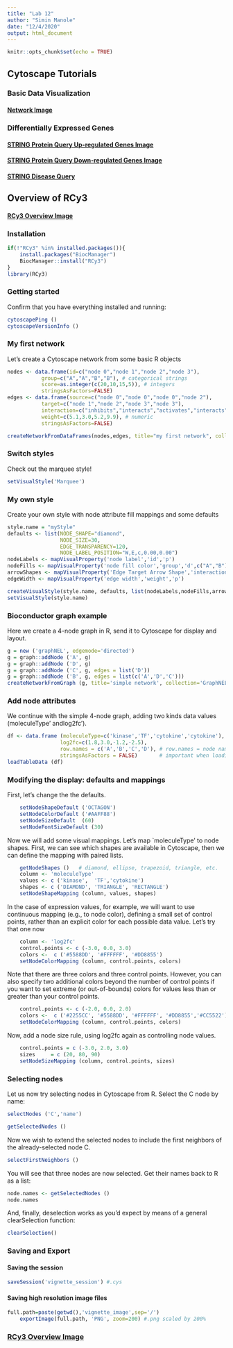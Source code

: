 ```yaml
---
title: "Lab 12"
author: "Simin Manole"
date: "12/4/2020"
output: html_document
---
```


```r
knitr::opts_chunk$set(echo = TRUE)
```

## Cytoscape Tutorials

### Basic Data Visualization

#### [Network Image](images/lab12_1.png)

### Differentially Expressed Genes

#### [STRING Protein Query Up-regulated Genes Image](images/StringNetwork(1).png)

#### [STRING Protein Query Down-regulated Genes Image](images/StringNetwork(2).png)

#### [STRING Disease Query](images/StringNetwork(3).png)

## Overview of RCy3

#### [RCy3 Overview Image](vignette_image.png)

### Installation
```r
if(!"RCy3" %in% installed.packages()){
    install.packages("BiocManager")
    BiocManager::install("RCy3")
}
library(RCy3)
```

### Getting started

Confirm that you have everything installed and running:
```r
cytoscapePing ()
cytoscapeVersionInfo ()
```

### My first network

Let’s create a Cytoscape network from some basic R objects
```r
nodes <- data.frame(id=c("node 0","node 1","node 2","node 3"),
           group=c("A","A","B","B"), # categorical strings
           score=as.integer(c(20,10,15,5)), # integers
           stringsAsFactors=FALSE)
edges <- data.frame(source=c("node 0","node 0","node 0","node 2"),
           target=c("node 1","node 2","node 3","node 3"),
           interaction=c("inhibits","interacts","activates","interacts"),  # optional
           weight=c(5.1,3.0,5.2,9.9), # numeric
           stringsAsFactors=FALSE)

createNetworkFromDataFrames(nodes,edges, title="my first network", collection="DataFrame Example")
```

### Switch styles

Check out the marquee style!
```r
setVisualStyle('Marquee')
```

### My own style

Create your own style with node attribute fill mappings and some defaults
```r
style.name = "myStyle"
defaults <- list(NODE_SHAPE="diamond",
                 NODE_SIZE=30,
                 EDGE_TRANSPARENCY=120,
                 NODE_LABEL_POSITION="W,E,c,0.00,0.00")
nodeLabels <- mapVisualProperty('node label','id','p')
nodeFills <- mapVisualProperty('node fill color','group','d',c("A","B"), c("#FF9900","#66AAAA"))
arrowShapes <- mapVisualProperty('Edge Target Arrow Shape','interaction','d',c("activates","inhibits","interacts"),c("Arrow","T","None"))
edgeWidth <- mapVisualProperty('edge width','weight','p')

createVisualStyle(style.name, defaults, list(nodeLabels,nodeFills,arrowShapes,edgeWidth))
setVisualStyle(style.name)
```

### Bioconductor graph example

Here we create a 4-node graph in R, send it to Cytoscape for display and layout.
```r
g = new ('graphNEL', edgemode='directed')
g = graph::addNode ('A', g)
g = graph::addNode ('D', g)
g = graph::addNode ('C', g, edges = list('D'))
g = graph::addNode ('B', g, edges = list(c('A','D','C')))
createNetworkFromGraph (g, title='simple network', collection='GraphNEL Example')
```

### Add node attributes

We continue with the simple 4-node graph, adding two kinds data values (moleculeType' andlog2fc’).
```r
df <- data.frame (moleculeType=c('kinase','TF','cytokine','cytokine'),
                 log2fc=c(1.8,3.0,-1.2,-2.5),
                 row.names = c('A','B','C','D'), # row.names = node names
                 stringsAsFactors = FALSE)       # important when loading strings!
loadTableData (df)
```

### Modifying the display: defaults and mappings

First, let’s change the the defaults.
```r
    setNodeShapeDefault ('OCTAGON')
    setNodeColorDefault ('#AAFF88')
    setNodeSizeDefault  (60)
    setNodeFontSizeDefault (30)
```
    
Now we will add some visual mappings. Let’s map `moleculeType’ to node shapes. First, we can see which shapes are available in Cytoscape, then we can define the mapping with paired lists.
```r
    getNodeShapes ()   # diamond, ellipse, trapezoid, triangle, etc.
    column <- 'moleculeType'
    values <- c ('kinase',  'TF','cytokine')
    shapes <- c ('DIAMOND', 'TRIANGLE', 'RECTANGLE')
    setNodeShapeMapping (column, values, shapes)
```
    
In the case of expression values, for example, we will want to use continuous mapping (e.g., to node color), defining a small set of control points, rather than an explicit color for each possible data value. Let’s try that one now
```r
    column <- 'log2fc'
    control.points <- c (-3.0, 0.0, 3.0)
    colors <-  c ('#5588DD', '#FFFFFF', '#DD8855')
    setNodeColorMapping (column, control.points, colors)
```
    
Note that there are three colors and three control points. However, you can also specify two additional colors beyond the number of control points if you want to set extreme (or out-of-bounds) colors for values less than or greater than your control points.
```r
    control.points <- c (-2.0, 0.0, 2.0)
    colors <-  c ('#2255CC', '#5588DD', '#FFFFFF', '#DD8855','#CC5522')
    setNodeColorMapping (column, control.points, colors)
```
    
Now, add a node size rule, using log2fc again as controlling node values.
```r
    control.points = c (-3.0, 2.0, 3.0)
    sizes     = c (20, 80, 90)
    setNodeSizeMapping (column, control.points, sizes)
```

### Selecting nodes

Let us now try selecting nodes in Cytoscape from R. Select the C node by name:
```r
selectNodes ('C','name')
```

```r
getSelectedNodes ()
```

Now we wish to extend the selected nodes to include the first neighbors of the already-selected node C.
```r
selectFirstNeighbors ()
```

You will see that three nodes are now selected. Get their names back to R as a list:
```r
node.names <- getSelectedNodes ()
node.names
```

And, finally, deselection works as you’d expect by means of a general clearSelection function:
```r
clearSelection()
```

### Saving and Export

#### Saving the session
```r
saveSession('vignette_session') #.cys
```

#### Saving high resolution image files
```r
full.path=paste(getwd(),'vignette_image',sep='/')
    exportImage(full.path, 'PNG', zoom=200) #.png scaled by 200%
```

### [RCy3 Overview Image](vignette_image.png)